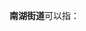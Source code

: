 '''南湖街道'''可以指：
{{PRC admin/disambig|13/09/03/003/000|21/01/02/019/000|22/01/04/003/000|32/01/05/005/000|32/13/22/002/000|33/04/02/010/000|42/11/02/004/000|42/11/81/003/000|43/06/02/013/000|44/03/03/005/000|45/01/03/004/000|42/01/06/015/000}}
{{disambig|cat=四字乡级行政区划消歧义}}